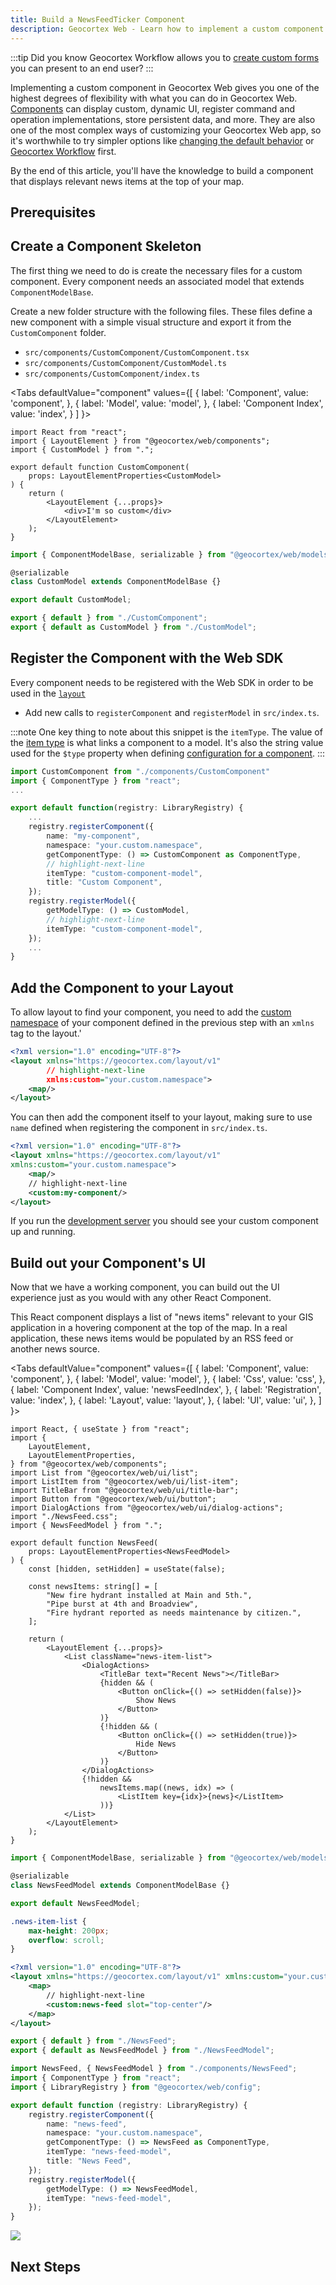 ```yaml
---
title: Build a NewsFeedTicker Component
description: Geocortex Web - Learn how to implement a custom component with UI
---
```



:::tip
Did you know Geocortex Workflow allows you to [create custom forms](https://docs.geocortex.com/workflow/latest/help/Default.htm#wf5/help/forms.htm#Overview_of_Forms%3FTocPath%3DForms%7COverview%2520of%2520Forms%7C_____0) you can present to an end user?
:::

Implementing a custom component in Geocortex Web gives you one of the highest degrees of flexibility with what you can do in Geocortex Web. [Components](sdk-components-overview.mdx) can display custom, dynamic UI, register command and operation implementations, store persistent data, and more. They are also one of the most complex ways of customizing your Geocortex Web app, so it's worthwhile to try simpler options like [changing the default behavior](usecases-change-default-behavior.mdx) or [Geocortex Workflow](usecases-run-workflow-app-config.mdx) first.

By the end of this article, you'll have the knowledge to build a component that displays relevant news items at the top of your map.

## Prerequisites

<PrereqsCustomCodeSnippet />

## Create a Component Skeleton

The first thing we need to do is create the necessary files for a custom component. Every component needs an associated model that extends `ComponentModelBase`.

Create a new folder structure with the following files. These files define a new component with a simple visual structure and export it from the `CustomComponent` folder.

-   `src/components/CustomComponent/CustomComponent.tsx`
-   `src/components/CustomComponent/CustomModel.ts`
-   `src/components/CustomComponent/index.ts`

<Tabs
  defaultValue="component"
  values={[
    { label: 'Component', value: 'component', },
    { label: 'Model', value: 'model', },
    { label: 'Component Index', value: 'index', }
  ]
}>
<TabItem value="component">

```tsx title="src/components/CustomComponent/CustomComponent.tsx"
import React from "react";
import { LayoutElement } from "@geocortex/web/components";
import { CustomModel } from ".";

export default function CustomComponent(
    props: LayoutElementProperties<CustomModel>
) {
    return (
        <LayoutElement {...props}>
            <div>I'm so custom</div>
        </LayoutElement>
    );
}
```

</TabItem>
<TabItem value="model">

```ts title="src/components/CustomComponent/CustomModel.ts"
import { ComponentModelBase, serializable } from "@geocortex/web/models";

@serializable
class CustomModel extends ComponentModelBase {}

export default CustomModel;
```

</TabItem>
<TabItem value="index">

```ts title="src/components/CustomComponent/index.ts"
export { default } from "./CustomComponent";
export { default as CustomModel } from "./CustomModel";
```

</TabItem>
</Tabs>

## Register the Component with the Web SDK

Every component needs to be registered with the Web SDK in order to be used in the [`layout`](concepts-layout.mdx)

-   Add new calls to `registerComponent` and `registerModel` in `src/index.ts`.

:::note
One key thing to note about this snippet is the `itemType`. The value of the [item type](concepts-advanced-app-config.mdx#app-items) is what links a component to a model. It's also the string value used for the `$type` property when defining [configuration for a component](sdk-component-reference.mdx#configuration).
:::

```ts
import CustomComponent from "./components/CustomComponent"
import { ComponentType } from "react";
...

export default function(registry: LibraryRegistry) {
    ...
    registry.registerComponent({
        name: "my-component",
        namespace: "your.custom.namespace",
        getComponentType: () => CustomComponent as ComponentType,
        // highlight-next-line
        itemType: "custom-component-model",
        title: "Custom Component",
    });
    registry.registerModel({
        getModelType: () => CustomModel,
        // highlight-next-line
        itemType: "custom-component-model",
    });
    ...
}
```

## Add the Component to your Layout

To allow layout to find your component, you need to add the [custom namespace](concepts-layout.mdx#namespaces) of your component defined in the previous step with an `xmlns` tag to the layout.'

```xml title="app/layout.xml"
<?xml version="1.0" encoding="UTF-8"?>
<layout xmlns="https://geocortex.com/layout/v1"
        // highlight-next-line
        xmlns:custom="your.custom.namespace">
    <map/>
</layout>
```

You can then add the component itself to your layout, making sure to use `name` defined when registering the component in `src/index.ts`.

```xml title="app/layout.xml"
<?xml version="1.0" encoding="UTF-8"?>
<layout xmlns="https://geocortex.com/layout/v1"
xmlns:custom="your.custom.namespace">
    <map/>
    // highlight-next-line
    <custom:my-component/>
</layout>
```

If you run the [development server](sdk-overview.mdx#getting-started) you should see your custom component up and running.

## Build out your Component's UI

Now that we have a working component, you can build out the UI experience just as you would with any other React Component.

This React component displays a list of "news items" relevant to your GIS application in a hovering component at the top of the map. In a real application, these news items would be populated by an RSS feed or another news source.

<FrameworkComponentsSnippet />

<Tabs
  defaultValue="component"
  values={[
    { label: 'Component', value: 'component', },
    { label: 'Model', value: 'model', },
    { label: 'Css', value: 'css', },
    { label: 'Component Index', value: 'newsFeedIndex', },
    { label: 'Registration', value: 'index', },
    { label: 'Layout', value: 'layout', },
    { label: 'UI', value: 'ui', },
  ]
}>
<TabItem value="component">

```tsx title="src/components/NewsFeed/NewsFeed.tsx"
import React, { useState } from "react";
import {
    LayoutElement,
    LayoutElementProperties,
} from "@geocortex/web/components";
import List from "@geocortex/web/ui/list";
import ListItem from "@geocortex/web/ui/list-item";
import TitleBar from "@geocortex/web/ui/title-bar";
import Button from "@geocortex/web/ui/button";
import DialogActions from "@geocortex/web/ui/dialog-actions";
import "./NewsFeed.css";
import { NewsFeedModel } from ".";

export default function NewsFeed(
    props: LayoutElementProperties<NewsFeedModel>
) {
    const [hidden, setHidden] = useState(false);

    const newsItems: string[] = [
        "New fire hydrant installed at Main and 5th.",
        "Pipe burst at 4th and Broadview",
        "Fire hydrant reported as needs maintenance by citizen.",
    ];

    return (
        <LayoutElement {...props}>
            <List className="news-item-list">
                <DialogActions>
                    <TitleBar text="Recent News"></TitleBar>
                    {hidden && (
                        <Button onClick={() => setHidden(false)}>
                            Show News
                        </Button>
                    )}
                    {!hidden && (
                        <Button onClick={() => setHidden(true)}>
                            Hide News
                        </Button>
                    )}
                </DialogActions>
                {!hidden &&
                    newsItems.map((news, idx) => (
                        <ListItem key={idx}>{news}</ListItem>
                    ))}
            </List>
        </LayoutElement>
    );
}
```

</TabItem>

<TabItem value="model">

```ts title="src/components/NewsFeed/NewsFeedModel.ts"
import { ComponentModelBase, serializable } from "@geocortex/web/models";

@serializable
class NewsFeedModel extends ComponentModelBase {}

export default NewsFeedModel;
```

</TabItem>
<TabItem value="css">

```css title="src/components/NewsFeed/NewsFeed.css"
.news-item-list {
    max-height: 200px;
    overflow: scroll;
}
```

</TabItem>
<TabItem value="layout">

```xml title="app/layout.xml"
<?xml version="1.0" encoding="UTF-8"?>
<layout xmlns="https://geocortex.com/layout/v1" xmlns:custom="your.custom.namespace">
    <map>
        // highlight-next-line
        <custom:news-feed slot="top-center"/>
    </map>
</layout>
```

</TabItem>
<TabItem value="newsFeedIndex">

```ts title="src/components/NewsFeed/index.ts"
export { default } from "./NewsFeed";
export { default as NewsFeedModel } from "./NewsFeedModel";
```

</TabItem>
<TabItem value="index">

```ts title="src/index.ts"
import NewsFeed, { NewsFeedModel } from "./components/NewsFeed";
import { ComponentType } from "react";
import { LibraryRegistry } from "@geocortex/web/config";

export default function (registry: LibraryRegistry) {
    registry.registerComponent({
        name: "news-feed",
        namespace: "your.custom.namespace",
        getComponentType: () => NewsFeed as ComponentType,
        itemType: "news-feed-model",
        title: "News Feed",
    });
    registry.registerModel({
        getModelType: () => NewsFeedModel,
        itemType: "news-feed-model",
    });
}
```

</TabItem>
<TabItem value="ui">
<img src={useBaseUrl("img/web-news-feed.png")}/>
</TabItem>
</Tabs>

## Next Steps

<UseCaseContainer>
    <UseCaseCard
        title="Check out the Component Reference"
        description="Take a deep dive into components in the Geocortex Web SDK"
        link="sdk-component-reference"
    />
    <UseCaseCard
        title="Build a Component that Consumes Configuration"
        description="Build a component that consumes values the from app config"
        link="usecases-implement-component-participate-app-config"
    />
</UseCaseContainer>
